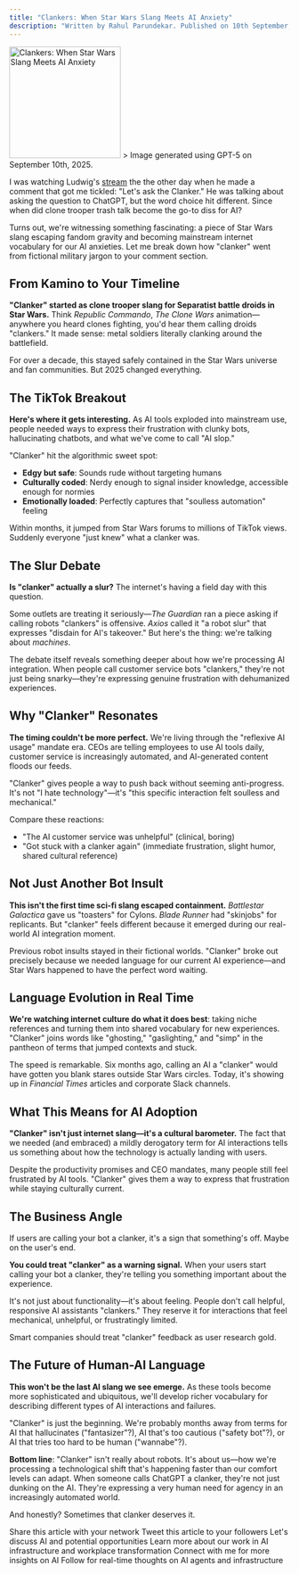 ```yaml
---
title: "Clankers: When Star Wars Slang Meets AI Anxiety"
description: "Written by Rahul Parundekar. Published on 10th September, 2025."
---
```


<img height="200" src="/images/ChatGPT Image Sep 10, 2025, 02_21_19 PM.png" title="Clankers: When Star Wars Slang Meets AI Anxiety"/>
> Image generated using GPT-5 on September 10th, 2025.

I was watching Ludwig's [stream](https://www.youtube.com/@ludwig) the the other day when he made a comment that got me tickled: "Let's ask the Clanker." He was talking about asking the question to ChatGPT, but the word choice hit different. Since when did clone trooper trash talk become the go-to diss for AI?

Turns out, we're witnessing something fascinating: a piece of Star Wars slang escaping fandom gravity and becoming mainstream internet vocabulary for our AI anxieties. Let me break down how "clanker" went from fictional military jargon to your comment section.

## From Kamino to Your Timeline

**"Clanker" started as clone trooper slang for Separatist battle droids in Star Wars.** Think *Republic Commando*, *The Clone Wars* animation—anywhere you heard clones fighting, you'd hear them calling droids "clankers." It made sense: metal soldiers literally clanking around the battlefield.

For over a decade, this stayed safely contained in the Star Wars universe and fan communities. But 2025 changed everything.

## The TikTok Breakout

**Here's where it gets interesting.** As AI tools exploded into mainstream use, people needed ways to express their frustration with clunky bots, hallucinating chatbots, and what we've come to call "AI slop." 

"Clanker" hit the algorithmic sweet spot:
- **Edgy but safe**: Sounds rude without targeting humans
- **Culturally coded**: Nerdy enough to signal insider knowledge, accessible enough for normies
- **Emotionally loaded**: Perfectly captures that "soulless automation" feeling

Within months, it jumped from Star Wars forums to millions of TikTok views. Suddenly everyone "just knew" what a clanker was.

## The Slur Debate

**Is "clanker" actually a slur?** The internet's having a field day with this question.

Some outlets are treating it seriously—*The Guardian* ran a piece asking if calling robots "clankers" is offensive. *Axios* called it "a robot slur" that expresses "disdain for AI's takeover." But here's the thing: we're talking about *machines*.

The debate itself reveals something deeper about how we're processing AI integration. When people call customer service bots "clankers," they're not just being snarky—they're expressing genuine frustration with dehumanized experiences.

## Why "Clanker" Resonates

**The timing couldn't be more perfect.** We're living through the "reflexive AI usage" mandate era. CEOs are telling employees to use AI tools daily, customer service is increasingly automated, and AI-generated content floods our feeds.

"Clanker" gives people a way to push back without seeming anti-progress. It's not "I hate technology"—it's "this specific interaction felt soulless and mechanical."

Compare these reactions:
- "The AI customer service was unhelpful" (clinical, boring)
- "Got stuck with a clanker again" (immediate frustration, slight humor, shared cultural reference)

## Not Just Another Bot Insult

**This isn't the first time sci-fi slang escaped containment.** *Battlestar Galactica* gave us "toasters" for Cylons. *Blade Runner* had "skinjobs" for replicants. But "clanker" feels different because it emerged during our real-world AI integration moment.

Previous robot insults stayed in their fictional worlds. "Clanker" broke out precisely because we needed language for our current AI experience—and Star Wars happened to have the perfect word waiting.

## Language Evolution in Real Time

**We're watching internet culture do what it does best**: taking niche references and turning them into shared vocabulary for new experiences. "Clanker" joins words like "ghosting," "gaslighting," and "simp" in the pantheon of terms that jumped contexts and stuck.

The speed is remarkable. Six months ago, calling an AI a "clanker" would have gotten you blank stares outside Star Wars circles. Today, it's showing up in *Financial Times* articles and corporate Slack channels.

## What This Means for AI Adoption

**"Clanker" isn't just internet slang—it's a cultural barometer.** The fact that we needed (and embraced) a mildly derogatory term for AI interactions tells us something about how the technology is actually landing with users.

Despite the productivity promises and CEO mandates, many people still feel frustrated by AI tools. "Clanker" gives them a way to express that frustration while staying culturally current.


## The Business Angle

If users are calling your bot a clanker, it's a sign that something's off. Maybe on the user's end.

**You could treat "clanker" as a warning signal.** When your users start calling your bot a clanker, they're telling you something important about the experience.

It's not just about functionality—it's about feeling. People don't call helpful, responsive AI assistants "clankers." They reserve it for interactions that feel mechanical, unhelpful, or frustratingly limited.

Smart companies should treat "clanker" feedback as user research gold. 


## The Future of Human-AI Language

**This won't be the last AI slang we see emerge.** As these tools become more sophisticated and ubiquitous, we'll develop richer vocabulary for describing different types of AI interactions and failures.

"Clanker" is just the beginning. We're probably months away from terms for AI that hallucinates ("fantasizer"?), AI that's too cautious ("safety bot"?), or AI that tries too hard to be human ("wannabe"?).

**Bottom line**: "Clanker" isn't really about robots. It's about us—how we're processing a technological shift that's happening faster than our comfort levels can adapt. When someone calls ChatGPT a clanker, they're not just dunking on the AI. They're expressing a very human need for agency in an increasingly automated world.

And honestly? Sometimes that clanker deserves it.

<CardGroup cols={2}>
  <Card title="Share on LinkedIn" href="https://www.linkedin.com/sharing/share-offsite/?url=https://blog.elevate.do/musings/clankers-social-phenomenon" icon="linkedin">
    Share this article with your network
  </Card>
  <Card title="Share on X" href="https://twitter.com/intent/tweet?url=https://blog.elevate.do/musings/clankers-social-phenomenon&text=How Star Wars slang became mainstream AI anxiety: the rise of 'clanker' from clone trooper jargon to TikTok phenomenon" icon="twitter">
    Tweet this article to your followers
  </Card>
  <Card title="Schedule a Chat" href="https://calendly.com/rahul-parundekar/30min" icon="calendar">
    Let's discuss AI and potential opportunities
  </Card>
  <Card title="About Elevate.do" href="https://elevate.do" icon="building">
    Learn more about our work in AI infrastructure and workplace transformation
  </Card>
</CardGroup>

<CardGroup cols={2}>
  <Card title="Follow on LinkedIn" href="https://linkedin.com/in/rahulparundekar" icon="linkedin">
    Connect with me for more insights on AI
  </Card>
  <Card title="Follow on X" href="https://x.com/rahulparundekar" icon="twitter">
    Follow for real-time thoughts on AI agents and infrastructure
  </Card>
</CardGroup>
